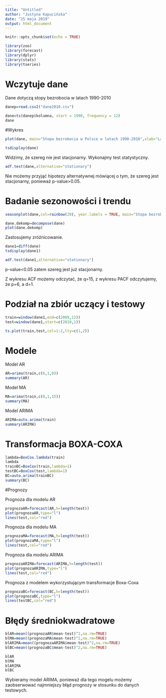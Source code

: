 ```yaml
---
title: "Untitled"
author: "Justyna Kapucińska"
date: "25 maja 2019"
output: html_document
---
```


```r
knitr::opts_chunk$set(echo = TRUE)
```

```r
library(zoo)
library(forecast)
library(dplyr)
library(stats)
library(tseries)
```

# Wczytuje dane
Dane dotyczą stopy bezrobocia w latach 1990-2010
```r
danep=read.csv2("dane2010.csv")
```

```r
dane=ts(danep$kolumna, start = 1990, frequency = 12)
dane
```

#Wykres
```r
plot(dane, main="Stopa bezrobocia w Polsce w latach 1990-2010",xlab="Lata",ylab="Stopa bezrobocia")
```

```r
tsdisplay(dane)
```

Widzimy, że szereg nie jest stacjonarny.
Wykonajmy test statystyczny.
```r
adf.test(dane,alternative="stationary")
```

Nie możemy przyjąć hipotezy alternatywnej mówiącej o tym, że szereg jest stacjonarny, ponieważ p-value>0.05.

# Badanie sezonowości i trendu
```r
seasonplot(dane,col=rainbow(20), year.labels = TRUE, main="Stopa bezrobocia w Polsce w latach 1990-2010", xlab="Okres",ylab="Stopa bezrobocia")
```

```r
dane.dekomp=decompose(dane)
plot(dane.dekomp)
```

Zastosujemy zróżnicowanie.
```r
dane1=diff(dane)
tsdisplay(dane1)
```

```r
adf.test(dane1,alternative="stationary")
```
p-value<0.05 zatem szereg jest już stacjonarny.

Z wykresu ACF możemy odczytać, że q=15, z wykresu PACF odczytujemy, że p=6, a d=1.

# Podział na zbiór uczący i testowy
```r
train=window(dane1,end=c(2009,12))
test=window(dane1,start=c(2010,1))
```

```r
ts.plot(train,test,col=1:2,lty=c(1,2))
```

# Modele

Model AR
```r
AR=arima(train,c(6,1,0))
summary(AR)
```

Model MA
```r
MA=arima(train,c(0,1,15))
summary(MA)
```

Model ARIMA
```r
ARIMA=auto.arima(train)
summary(ARIMA)
```


# Transformacja BOXA-COXA

```r
lambda=BoxCox.lambda(train)
lambda
trainBC=BoxCox(train,lambda=1)
testBC=BoxCox(test,lambda=1)
BC=auto.arima(trainBC)
summary(BC)
```

#Prognozy

Prognoza dla modelu AR
```r
prognozaAR=forecast(AR,h=length(test))
plot(prognozaAR,type="l")
lines(test,col="red")
```

Prognoza dla modelu MA
```r
prognozaMA=forecast(MA,h=length(test))
plot(prognozaMA,type="l")
lines(test,col="red")
```

Prognoza dla modelu ARIMA
```r
prognozaARIMA=forecast(ARIMA,h=length(test))
plot(prognozaARIMA,type="l")
lines(test,col="red")
```


Prognoza z modelem wykorzystującym transformacje Boxa-Coxa
```r
prognozaBC=forecast(BC,h=length(test))
plot(prognozaBC,type="l")
lines(testBC,col="red")
```


# Błędy średniokwadratowe
```r
blAR=mean((prognozaAR$mean-test)^2,na.rm=TRUE)
blMA=mean((prognozaMA$mean-test)^2,na.rm=TRUE)
blARIMA=mean((prognozaARIMA$mean-test)^2,na.rm=TRUE)
blBC=mean((prognozaBC$mean-test)^2,na.rm=TRUE)
```

```r
blAR
blMA
blARIMA
blBC
```

Wybieramy model ARIMA, ponieważ dla tego mogelu możemy zaobserwować najmniejszy błąd prognozy w stosunku do danych testowych.